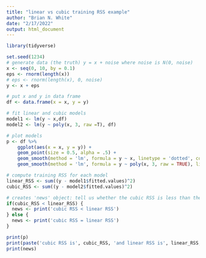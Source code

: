 ```yaml
---
title: "linear vs cubic training RSS example"
author: "Brian N. White"
date: "2/17/2022"
output: html_document
---
```


```r
library(tidyverse)
```

```r
set.seed(1234)
# generate data (the truth) y = x + noise where noise is N(0, noise)
x <- seq(0, 10, by = 0.1)
eps <- rnorm(length(x))
# eps <- rnorm(length(x), 0, noise)
y <- x + eps

# put x and y in data frame
df <- data.frame(x = x, y = y)

# fit linear and cubic models
model1 <- lm(y ~ x,df)
model2 <- lm(y ~ poly(x, 3, raw =T), df)

# plot models
p <- df %>%
    ggplot(aes(x = x, y = y)) +
    geom_point(size = 0.5, alpha = .5) +
    geom_smooth(method = 'lm', formula = y ~ x, linetype = 'dotted', color = 'red', se = F) +
    geom_smooth(method = 'lm', formula = y ~ poly(x, 3, raw = TRUE), linetype = 'dotted', color = 'blue', se = F)

# compute training RSS for each model
linear_RSS <- sum((y - model1$fitted.values)^2)
cubic_RSS <- sum((y - model2$fitted.values)^2)

# creates 'news' object: tell us whether the cubic RSS is less than the linear RSS or equal to it
if(cubic_RSS < linear_RSS) {
  news <- print('cubic RSS < linear RSS')
} else {
  news <- print('cubic RSS = linear RSS')
}

print(p)
print(paste('cubic RSS is', cubic_RSS, 'and linear RSS is', linear_RSS, sep = ' '))
print(news)
```